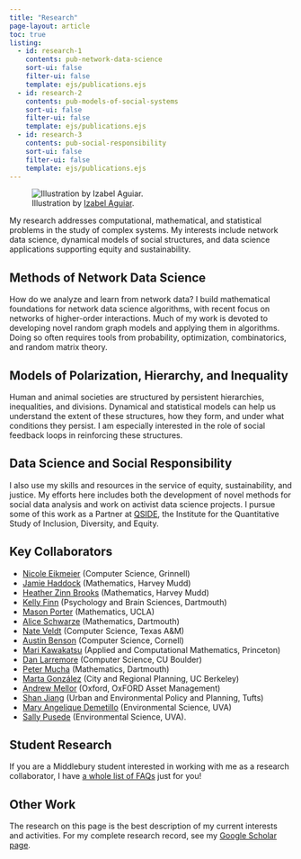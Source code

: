 ```yaml
---
title: "Research"
page-layout: article
toc: true
listing:
  - id: research-1
    contents: pub-network-data-science
    sort-ui: false
    filter-ui: false
    template: ejs/publications.ejs
  - id: research-2
    contents: pub-models-of-social-systems
    sort-ui: false
    filter-ui: false
    template: ejs/publications.ejs
  - id: research-3
    contents: pub-social-responsibility
    sort-ui: false
    filter-ui: false
    template: ejs/publications.ejs
---
```

 
![Illustration by [Izabel Aguiar](https://izabelpaguiar.com).](assets/img/izabel-portrait.png)

My research addresses computational, mathematical, and statistical problems in the study of complex systems. My interests include network data science, dynamical models of social structures, and data science applications supporting equity and sustainability.     

## Methods of Network Data Science

How do we analyze and learn from network data? I build mathematical foundations for network data science algorithms, with recent focus on networks of higher-order interactions. Much of my work is devoted to developing novel random graph models and applying them in algorithms. Doing so often requires tools from probability, optimization, combinatorics, and random matrix theory. 

:::{#research-1}
:::

## Models of Polarization, Hierarchy, and Inequality

Human and animal societies are structured by persistent hierarchies, inequalities, and divisions. Dynamical and statistical models can help us understand the extent of these structures, how they form, and under what conditions they persist. I am especially interested in the role of social feedback loops in reinforcing these structures. 

:::{.list}
:::{#research-2}
:::
:::

## Data Science and Social Responsibility

I also use my skills and resources in the service of equity, sustainability, and justice. My efforts here includes both the development of novel methods for social data analysis and work on activist data science projects.  I pursue some of this work as a Partner at [QSIDE](https://qsideinstitute.org/), the Institute for the Quantitative Study of Inclusion, Diversity, and Equity. 

:::{.list}
:::{#research-3}
:::
:::

## Key Collaborators


- [Nicole Eikmeier](https://eikmeier.sites.grinnell.edu/) (Computer Science, Grinnell)
- [Jamie Haddock](https://www.math.ucla.edu/~jhaddock/index.html) (Mathematics, Harvey Mudd)
- [Heather Zinn Brooks](https://www.hmc.edu/mathematics/people/faculty/heather-zinn-brooks/) (Mathematics, Harvey Mudd)
- [Kelly Finn](https://pbs.dartmouth.edu/people/kelly-r-finn) (Psychology and Brain Sciences, Dartmouth)
- [Mason Porter](https://www.math.ucla.edu/~mason/) (Mathematics, UCLA)
- [Alice Schwarze](https://aliceschwarze.gitlab.io/) (Mathematics, Dartmouth)
- [Nate Veldt](https://people.cam.cornell.edu/lnv22/) (Computer Science, Texas A&M)
- [Austin Benson](https://www.cs.cornell.edu/~arb/) (Computer Science, Cornell)
- [Mari Kawakatsu](https://www.marikawakatsu.com/) (Applied and Computational Mathematics, Princeton)
- [Dan Larremore](https://www.colorado.edu/cs/daniel-larremore) (Computer Science, CU Boulder)
- [Peter Mucha](https://mucha.web.unc.edu/) (Mathematics, Dartmouth)
- [Marta González](https://ced.berkeley.edu/ced/faculty-staff/marta-gonzalez) (City and Regional Planning, UC Berkeley)
- [Andrew Mellor](https://andrewmellor.co.uk/) (Oxford, OxFORD Asset Management)
- [Shan Jiang](https://as.tufts.edu/uep/people/faculty/shan-jiang) (Urban and Environmental Policy and Planning, Tufts)
- [Mary Angelique Demetillo](https://maryangelique.com/) (Environmental Science, UVA)
- [Sally Pusede](https://evsc.as.virginia.edu/people/profile/sep6a) (Environmental Science, UVA). 

## Student Research

If you are a Middlebury student interested in working with me as a research collaborator, I have [a whole list of FAQs](student-research.qmd) just for you! 

## Other Work

The research on this page is the best description of my current interests and activities. For my complete research record, see my [Google Scholar page](https://scholar.google.com/citations?user=dgWoch0AAAAJ&hl=en).